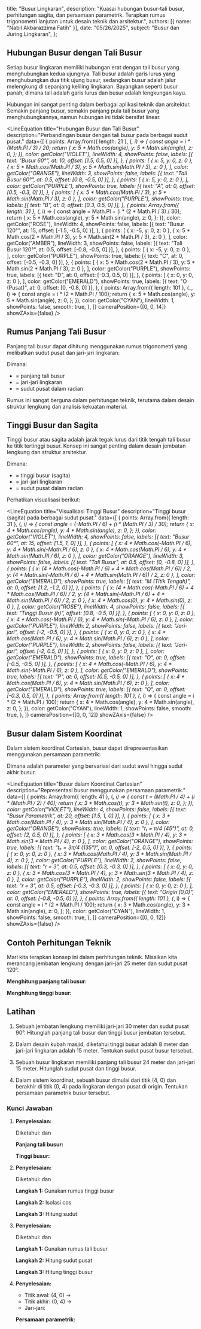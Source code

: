   title: "Busur Lingkaran",
  description: "Kuasai hubungan busur-tali busur, perhitungan sagita, dan persamaan parametrik. Terapkan rumus trigonometri lanjutan untuk desain teknik dan arsitektur.",
  authors: [{ name: "Nabil Akbarazzima Fatih" }],
  date: "05/26/2025",
  subject: "Busur dan Juring Lingkaran",
};


## Hubungan Busur dengan Tali Busur

Setiap busur lingkaran memiliki hubungan erat dengan tali busur yang menghubungkan kedua ujungnya. Tali busur adalah garis lurus yang menghubungkan dua titik ujung busur, sedangkan busur adalah jalur melengkung di sepanjang keliling lingkaran. Bayangkan seperti busur panah, dimana tali adalah garis lurus dan busur adalah lengkungan kayu.

Hubungan ini sangat penting dalam berbagai aplikasi teknik dan arsitektur. Semakin panjang busur, semakin panjang pula tali busur yang menghubungkannya, namun hubungan ini tidak bersifat linear.

<LineEquation
  title="Hubungan Busur dan Tali Busur"
  description="Perbandingan busur dengan tali busur pada berbagai sudut pusat."
  data={[
    {
      points: Array.from({ length: 21 }, (_, i) => {
        const angle = i * (Math.PI / 3) / 20;
        return {
          x: 5 * Math.cos(angle),
          y: 5 * Math.sin(angle),
          z: 0,
        };
      }),
      color: getColor("VIOLET"),
      lineWidth: 4,
      showPoints: false,
      labels: [{ text: "Busur 60°", at: 10, offset: [1.5, 0.5, 0] }],
    },
    {
      points: [
        { x: 5, y: 0, z: 0 },
        { x: 5 * Math.cos(Math.PI / 3), y: 5 * Math.sin(Math.PI / 3), z: 0 },
      ],
      color: getColor("ORANGE"),
      lineWidth: 3,
      showPoints: false,
      labels: [{ text: "Tali Busur 60°", at: 0.5, offset: [0.8, -0.5, 0] }],
    },
    {
      points: [
        { x: 5, y: 0, z: 0 },
      ],
      color: getColor("PURPLE"),
      showPoints: true,
      labels: [{ text: "A", at: 0, offset: [0.5, -0.3, 0] }],
    },
    {
      points: [
        { x: 5 * Math.cos(Math.PI / 3), y: 5 * Math.sin(Math.PI / 3), z: 0 },
      ],
      color: getColor("PURPLE"),
      showPoints: true,
      labels: [{ text: "B", at: 0, offset: [0.3, 0.5, 0] }],
    },
    {
      points: Array.from({ length: 31 }, (_, i) => {
        const angle = Math.PI + (i * (2 * Math.PI / 3) / 30);
        return {
          x: 5 * Math.cos(angle),
          y: 5 * Math.sin(angle),
          z: 0,
        };
      }),
      color: getColor("ROSE"),
      lineWidth: 4,
      showPoints: false,
      labels: [{ text: "Busur 120°", at: 15, offset: [-1.5, -0.5, 0] }],
    },
    {
      points: [
        { x: -5, y: 0, z: 0 },
        { x: 5 * Math.cos(2 * Math.PI / 3), y: 5 * Math.sin(2 * Math.PI / 3), z: 0 },
      ],
      color: getColor("AMBER"),
      lineWidth: 3,
      showPoints: false,
      labels: [{ text: "Tali Busur 120°", at: 0.5, offset: [-0.8, -0.5, 0] }],
    },
    {
      points: [
        { x: -5, y: 0, z: 0 },
      ],
      color: getColor("PURPLE"),
      showPoints: true,
      labels: [{ text: "C", at: 0, offset: [-0.5, -0.3, 0] }],
    },
    {
      points: [
        { x: 5 * Math.cos(2 * Math.PI / 3), y: 5 * Math.sin(2 * Math.PI / 3), z: 0 },
      ],
      color: getColor("PURPLE"),
      showPoints: true,
      labels: [{ text: "D", at: 0, offset: [-0.3, 0.5, 0] }],
    },
    {
      points: [
        { x: 0, y: 0, z: 0 },
      ],
      color: getColor("EMERALD"),
      showPoints: true,
      labels: [{ text: "O (Pusat)", at: 0, offset: [0, -0.8, 0] }],
    },
    {
      points: Array.from({ length: 101 }, (_, i) => {
        const angle = i * (2 * Math.PI / 100);
        return {
          x: 5 * Math.cos(angle),
          y: 5 * Math.sin(angle),
          z: 0,
        };
      }),
      color: getColor("CYAN"),
      lineWidth: 1,
      showPoints: false,
      smooth: true,
    },
  ]}
  cameraPosition={[0, 0, 14]}
  showZAxis={false}
/>

## Rumus Panjang Tali Busur

Panjang tali busur dapat dihitung menggunakan rumus trigonometri yang melibatkan sudut pusat dan jari-jari lingkaran:

<BlockMath math="c = 2r \sin\left(\frac{\theta}{2}\right)" />

Dimana:
- <InlineMath math="c" /> = panjang tali busur
- <InlineMath math="r" /> = jari-jari lingkaran
- <InlineMath math="\theta" /> = sudut pusat dalam radian

Rumus ini sangat berguna dalam perhitungan teknik, terutama dalam desain struktur lengkung dan analisis kekuatan material.

## Tinggi Busur dan Sagita

Tinggi busur atau sagita adalah jarak tegak lurus dari titik tengah tali busur ke titik tertinggi busur. Konsep ini sangat penting dalam desain jembatan lengkung dan struktur arsitektur.

<BlockMath math="h = r - r\cos\left(\frac{\theta}{2}\right) = r\left(1 - \cos\left(\frac{\theta}{2}\right)\right)" />

Dimana:
- <InlineMath math="h" /> = tinggi busur (sagita)
- <InlineMath math="r" /> = jari-jari lingkaran
- <InlineMath math="\theta" /> = sudut pusat dalam radian

Perhatikan visualisasi berikut:

<LineEquation
  title="Visualisasi Tinggi Busur"
  description="Tinggi busur (sagita) pada berbagai sudut pusat."
  data={[
    {
      points: Array.from({ length: 31 }, (_, i) => {
        const angle = (-Math.PI / 6) + (i * (Math.PI / 3) / 30);
        return {
          x: 4 * Math.cos(angle),
          y: 4 * Math.sin(angle),
          z: 0,
        };
      }),
      color: getColor("VIOLET"),
      lineWidth: 4,
      showPoints: false,
      labels: [{ text: "Busur 60°", at: 15, offset: [1.5, 1, 0] }],
    },
    {
      points: [
        { x: 4 * Math.cos(-Math.PI / 6), y: 4 * Math.sin(-Math.PI / 6), z: 0 },
        { x: 4 * Math.cos(Math.PI / 6), y: 4 * Math.sin(Math.PI / 6), z: 0 },
      ],
      color: getColor("ORANGE"),
      lineWidth: 3,
      showPoints: false,
      labels: [{ text: "Tali Busur", at: 0.5, offset: [0, -0.8, 0] }],
    },
    {
      points: [
        { x: (4 * Math.cos(-Math.PI / 6) + 4 * Math.cos(Math.PI / 6)) / 2, y: (4 * Math.sin(-Math.PI / 6) + 4 * Math.sin(Math.PI / 6)) / 2, z: 0 },
      ],
      color: getColor("EMERALD"),
      showPoints: true,
      labels: [{ text: "M (Titik Tengah)", at: 0, offset: [1.2, -1.2, 0] }],
    },
    {
      points: [
        { x: (4 * Math.cos(-Math.PI / 6) + 4 * Math.cos(Math.PI / 6)) / 2, y: (4 * Math.sin(-Math.PI / 6) + 4 * Math.sin(Math.PI / 6)) / 2, z: 0 },
        { x: 4 * Math.cos(0), y: 4 * Math.sin(0), z: 0 },
      ],
      color: getColor("ROSE"),
      lineWidth: 4,
      showPoints: false,
      labels: [{ text: "Tinggi Busur (h)", offset: [0.8, -0.5, 0] }],
    },
    {
      points: [
        { x: 0, y: 0, z: 0 },
        { x: 4 * Math.cos(-Math.PI / 6), y: 4 * Math.sin(-Math.PI / 6), z: 0 },
      ],
      color: getColor("PURPLE"),
      lineWidth: 2,
      showPoints: false,
      labels: [{ text: "Jari-jari", offset: [-2, -0.5, 0] }],
    },
    {
      points: [
        { x: 0, y: 0, z: 0 },
        { x: 4 * Math.cos(Math.PI / 6), y: 4 * Math.sin(Math.PI / 6), z: 0 },
      ],
      color: getColor("PURPLE"),
      lineWidth: 2,
      showPoints: false,
      labels: [{ text: "Jari-jari", offset: [-2, 0.5, 0] }],
    },
    {
      points: [
        { x: 0, y: 0, z: 0 },
      ],
      color: getColor("EMERALD"),
      showPoints: true,
      labels: [{ text: "O", at: 0, offset: [-0.5, -0.5, 0] }],
    },
    {
      points: [
        { x: 4 * Math.cos(-Math.PI / 6), y: 4 * Math.sin(-Math.PI / 6), z: 0 },
      ],
      color: getColor("EMERALD"),
      showPoints: true,
      labels: [{ text: "P", at: 0, offset: [0.5, -0.5, 0] }],
    },
    {
      points: [
        { x: 4 * Math.cos(Math.PI / 6), y: 4 * Math.sin(Math.PI / 6), z: 0 },
      ],
      color: getColor("EMERALD"),
      showPoints: true,
      labels: [{ text: "Q", at: 0, offset: [-0.3, 0.5, 0] }],
    },
    {
      points: Array.from({ length: 101 }, (_, i) => {
        const angle = i * (2 * Math.PI / 100);
        return {
          x: 4 * Math.cos(angle),
          y: 4 * Math.sin(angle),
          z: 0,
        };
      }),
      color: getColor("CYAN"),
      lineWidth: 1,
      showPoints: false,
      smooth: true,
    },
  ]}
  cameraPosition={[0, 0, 12]}
  showZAxis={false}
/>

## Busur dalam Sistem Koordinat

Dalam sistem koordinat Cartesian, busur dapat direpresentasikan menggunakan persamaan parametrik:

<div className="flex flex-col gap-4">
<BlockMath math="x = r\cos(t)" />
<BlockMath math="y = r\sin(t)" />
</div>

Dimana <InlineMath math="t" /> adalah parameter yang bervariasi dari sudut awal hingga sudut akhir busur.

<LineEquation
  title="Busur dalam Koordinat Cartesian"
  description="Representasi busur menggunakan persamaan parametrik."
  data={[
    {
      points: Array.from({ length: 41 }, (_, i) => {
        const t = (Math.PI / 4) + (i * (Math.PI / 2) / 40);
        return {
          x: 3 * Math.cos(t),
          y: 3 * Math.sin(t),
          z: 0,
        };
      }),
      color: getColor("VIOLET"),
      lineWidth: 4,
      showPoints: false,
      labels: [{ text: "Busur Parametrik", at: 20, offset: [1.5, 1, 0] }],
    },
    {
      points: [
        { x: 3 * Math.cos(Math.PI / 4), y: 3 * Math.sin(Math.PI / 4), z: 0 },
      ],
      color: getColor("ORANGE"),
      showPoints: true,
      labels: [{ text: "t₁ = π/4 (45°)", at: 0, offset: [2, 0.5, 0] }],
    },
    {
      points: [
        { x: 3 * Math.cos(3 * Math.PI / 4), y: 3 * Math.sin(3 * Math.PI / 4), z: 0 },
      ],
      color: getColor("ORANGE"),
      showPoints: true,
      labels: [{ text: "t₂ = 3π/4 (135°)", at: 0, offset: [-2, 0.5, 0] }],
    },
    {
      points: [
        { x: 0, y: 0, z: 0 },
        { x: 3 * Math.cos(Math.PI / 4), y: 3 * Math.sin(Math.PI / 4), z: 0 },
      ],
      color: getColor("PURPLE"),
      lineWidth: 2,
      showPoints: false,
      labels: [{ text: "r = 3", at: 0.5, offset: [0.3, -0.3, 0] }],
    },
    {
      points: [
        { x: 0, y: 0, z: 0 },
        { x: 3 * Math.cos(3 * Math.PI / 4), y: 3 * Math.sin(3 * Math.PI / 4), z: 0 },
      ],
      color: getColor("PURPLE"),
      lineWidth: 2,
      showPoints: false,
      labels: [{ text: "r = 3", at: 0.5, offset: [-0.3, -0.3, 0] }],
    },
    {
      points: [
        { x: 0, y: 0, z: 0 },
      ],
      color: getColor("EMERALD"),
      showPoints: true,
      labels: [{ text: "Origin (0,0)", at: 0, offset: [-0.8, -0.5, 0] }],
    },
    {
      points: Array.from({ length: 101 }, (_, i) => {
        const angle = i * (2 * Math.PI / 100);
        return {
          x: 3 * Math.cos(angle),
          y: 3 * Math.sin(angle),
          z: 0,
        };
      }),
      color: getColor("CYAN"),
      lineWidth: 1,
      showPoints: false,
      smooth: true,
    },
  ]}
  cameraPosition={[0, 0, 12]}
  showZAxis={false}
/>

## Contoh Perhitungan Teknik

Mari kita terapkan konsep ini dalam perhitungan teknik. Misalkan kita merancang jembatan lengkung dengan jari-jari 25 meter dan sudut pusat 120°.

**Menghitung panjang tali busur:**

<div className="flex flex-col gap-4">
<BlockMath math="c = 2r \sin\left(\frac{\theta}{2}\right)" />
<BlockMath math="c = 2 \times 25 \times \sin\left(\frac{120°}{2}\right)" />
<BlockMath math="c = 50 \times \sin(60°)" />
<BlockMath math="c = 50 \times \frac{\sqrt{3}}{2} = 25\sqrt{3} \text{ meter}" />
</div>

**Menghitung tinggi busur:**

<div className="flex flex-col gap-4">
<BlockMath math="h = r\left(1 - \cos\left(\frac{\theta}{2}\right)\right)" />
<BlockMath math="h = 25\left(1 - \cos(60°)\right)" />
<BlockMath math="h = 25\left(1 - \frac{1}{2}\right) = 12.5 \text{ meter}" />
</div>

## Latihan

1. Sebuah jembatan lengkung memiliki jari-jari 30 meter dan sudut pusat 90°. Hitunglah panjang tali busur dan tinggi busur jembatan tersebut.

2. Dalam desain kubah masjid, diketahui tinggi busur adalah 8 meter dan jari-jari lingkaran adalah 15 meter. Tentukan sudut pusat busur tersebut.

3. Sebuah busur lingkaran memiliki panjang tali busur 24 meter dan jari-jari 15 meter. Hitunglah sudut pusat dan tinggi busur.

4. Dalam sistem koordinat, sebuah busur dimulai dari titik (4, 0) dan berakhir di titik (0, 4) pada lingkaran dengan pusat di origin. Tentukan persamaan parametrik busur tersebut.

### Kunci Jawaban

1. **Penyelesaian:**
   
   Diketahui: <InlineMath math="r = 30 \text{ m}" /> dan <InlineMath math="\theta = 90°" />
   
   **Panjang tali busur:**
   <div className="flex flex-col gap-4">
   <BlockMath math="c = 2r \sin\left(\frac{\theta}{2}\right) = 2 \times 30 \times \sin(45°)" />
   <BlockMath math="c = 60 \times \frac{\sqrt{2}}{2} = 30\sqrt{2} \text{ m} \approx 42.43 \text{ m}" />
   </div>
   
   **Tinggi busur:**
   <div className="flex flex-col gap-4">
   <BlockMath math="h = r\left(1 - \cos\left(\frac{\theta}{2}\right)\right) = 30\left(1 - \cos(45°)\right)" />
   <BlockMath math="h = 30\left(1 - \frac{\sqrt{2}}{2}\right) \approx 8.79 \text{ m}" />
   </div>

2. **Penyelesaian:**
   
   Diketahui: <InlineMath math="h = 8 \text{ m}" /> dan <InlineMath math="r = 15 \text{ m}" />
   
   **Langkah 1:** Gunakan rumus tinggi busur
   <BlockMath math="8 = 15\left(1 - \cos\left(\frac{\theta}{2}\right)\right)" />
   
   **Langkah 2:** Isolasi cos
   <div className="flex flex-col gap-4">
   <BlockMath math="\frac{8}{15} = 1 - \cos\left(\frac{\theta}{2}\right)" />
   <BlockMath math="\cos\left(\frac{\theta}{2}\right) = 1 - \frac{8}{15} = \frac{7}{15}" />
   </div>
   
   **Langkah 3:** Hitung sudut
   <div className="flex flex-col gap-4">
   <BlockMath math="\frac{\theta}{2} = \arccos\left(\frac{7}{15}\right) \approx 62.18°" />
   <BlockMath math="\theta \approx 124.36°" />
   </div>

3. **Penyelesaian:**
   
   Diketahui: <InlineMath math="c = 24 \text{ m}" /> dan <InlineMath math="r = 15 \text{ m}" />
   
   **Langkah 1:** Gunakan rumus tali busur
   <div className="flex flex-col gap-4">
   <BlockMath math="24 = 2 \times 15 \times \sin\left(\frac{\theta}{2}\right)" />
   <BlockMath math="\sin\left(\frac{\theta}{2}\right) = \frac{24}{30} = 0.8" />
   </div>
   
   **Langkah 2:** Hitung sudut pusat
   <div className="flex flex-col gap-4">
   <BlockMath math="\frac{\theta}{2} = \arcsin(0.8) \approx 53.13°" />
   <BlockMath math="\theta \approx 106.26°" />
   </div>
   
   **Langkah 3:** Hitung tinggi busur
   <BlockMath math="h = 15\left(1 - \cos(53.13°)\right) = 15(1 - 0.6) = 6 \text{ m}" />

4. **Penyelesaian:**
   
   - Titik awal: (4, 0) → <InlineMath math="t_1 = 0°" />
   - Titik akhir: (0, 4) → <InlineMath math="t_2 = 90°" />
   - Jari-jari: <InlineMath math="r = 4" />
   
   **Persamaan parametrik:**
   <div className="flex flex-col gap-4">
   <BlockMath math="x = 4\cos(t)" />
   <BlockMath math="y = 4\sin(t)" />
   <BlockMath math="0° \leq t \leq 90°" />
   </div>